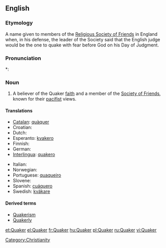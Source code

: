 {{also|Quäker}}
==English==

===Etymology===
A name given to members of the [[w:Religious Society of Friends|Religious Society of Friends]] in England when, in his defense, the leader of the Society said that the English judge would be the one to quake with fear before God on his Day of Judgment.

===Pronunciation===
*: {{rhymes|eɪkə(r)}}

===Noun===
{{en-noun}}

# {{religion}} A believer of the Quaker [[faith]] and a member of the [[Society of Friends]], known for their [[pacifist]] views.

====Translations====
{{trans-top|believer of the Quaker faith}}
* [[Catalan]]: [[quàquer]] {{m}}
* Croatian: {{t-|hr|kveker|m}}
* Dutch: {{t-|nl|quaker|m}}
* Esperanto: [[kvakero]]
* Finnish: {{t-|fi|kveekari}}
* German: {{t+|de|Quäker|m}}
* [[Interlingua]]: [[quakero]]
{{trans-mid}}
* Italian: {{t-|it|quacchero|m}}
* Norwegian: {{t-|no|kveker}}
* Portuguese: [[quaqueiro]]
* Slovene: {{t-|sl|kveker|m}}
* Spanish: [[cuáquero]]
* Swedish: [[kväkare]]
{{trans-bottom}}

====Derived terms====
* [[Quakerism]]
* [[Quakerly]]

[[Category:Christianity]]

[[et:Quaker]]
[[el:Quaker]]
[[fr:Quaker]]
[[hu:Quaker]]
[[pl:Quaker]]
[[ru:Quaker]]
[[vi:Quaker]]
